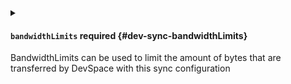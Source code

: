 

<PartialPath />


<PartialGroupexclude />


<PartialGroupactions />


<PartialGroupinitialsync />


<PartialGrouponedirection />



<details className="config-field" data-expandable="true">
<summary>

#### `bandwidthLimits` <span className="config-field-required" data-required="false">required</span> <span className="config-field-type"></span> <span className="config-field-default"></span> <span className="config-field-enum"></span> {#dev-sync-bandwidthLimits}

BandwidthLimits can be used to limit the amount of bytes that are transferred by DevSpace with this
sync configuration

</summary>

<PartialBandwidthLimitsreference />


</details>


<PartialPolling />


<PartialNoWatch />


<PartialPrintLogs />
